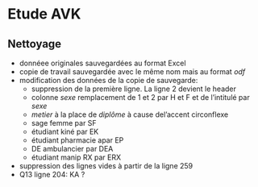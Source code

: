 Etude AVK
========================================================

Nettoyage
---------
- donnéee originales sauvegardées au format Excel
- copie de travail sauvegardée avec le même nom mais au format *odf*
- modification des données de la copie de sauvegarde:
  - suppression de la première ligne. La ligne 2 devient le header
  - colonne *sexe* remplacement de 1 et 2 par H et F et de l'intitulé par *sexe*
  - *metier* à la place de *diplôme* à cause del'accent circonflexe
  - sage femme par SF
  - étudiant kiné par EK
  - étudiant pharmacie apar EP
  - DE ambulancier par DEA
  - étudiant manip RX par ERX
- suppression des lignes vides à partir de la ligne 259
- Q13 ligne 204: KA ?